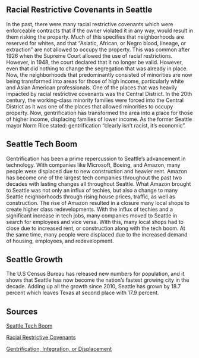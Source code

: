 ## Racial Restrictive Covenants in Seattle

In the past, there were many racial restrictive covenants which were enforceable contracts that if the owner violated it in any way, would result in them risking the property. Much of this specifies that neighborhoods are reserved for whites, and that "Asiatic, African, or Negro blood, lineage, or extraction" are not allowed to occupy the property. This was common after 1926 when the Supreme Court allowed the use of racial restrictions. However, in 1948, the court declared that it no longer be valid. However, even that did nothing to change the segregation that was already in place. Now, the neighborhoods that predominantly consisted of minorities are now being transformed into areas for those of high income, particularly white and Asian American professionals. One of the places that was heavily impacted by racial restrictive covenants was the Central District. In the 20th century, the working-class minority families were forced into the Central District as it was one of the places that allowed minorities to occupy property. Now, gentrification has transformed the area into a place for those of higher income, displacing families of lower income. As the former Seattle mayor Norm Rice stated: gentrification "clearly isn't racist, it's economic". 


## Seattle Tech Boom

Gentrification has been a prime repercussion to Seattle's advancement in technology. With companies like Microsoft, Boeing, and Amazon, many people were displaced due to new construction and heavier rent. Amazon has become one of the largest tech companies throughout the past two decades with lasting changes all throughout Seattle. What Amazon brought to Seattle was not only an influx of techies, but also a change to many Seattle neighborhoods through rising house prices, traffic, as well as construction. The rise of Amazon resulted in a closure many local shops to create higher class redevelopments. With the influx of techies and a significant increase in tech jobs, many companies moved to Seattle in search for employees and vice versa. With this, many local shops had to close due to increased rent, or construction along with the tech boom. At the same time, many people were displaced due to the increased demand of housing, employees, and redevelopment. 

## Seattle Growth
The U.S Census Bureau has released new numbers for population, and it shows that Seattle has now become the nation's fastest growing city in the decade. Adding up all the growth since 2010, Seattle has grown by 18.7 percent which leaves Texas at second place with 17.9 percent.

## Sources
[Seattle Tech Boom](https://www.businessinsider.com/amazon-hq2-vanishing-seattle-shows-how-the-city-is-gentrifying-2018-2)

[Racial Restrictive Covenants](https://www.seattlemag.com/article/seattles-ugly-past-segregation-our-neighborhoods)

[Gentrification, Integration, or Displacement](https://www.blackpast.org/african-american-history/gentrification-integration-or-displacement-seattle-story/)
